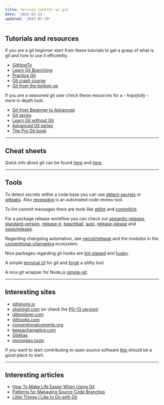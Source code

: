 ```yaml
---
title: Version Control w/ git
date: '2022-01-21'
updated: '2022-07-29'
---
```


## Tutorials and resources

If you are a git beginner start from these tutorials to get a grasp of what is git and how to use it efficiently.

-   [GitHowTo](https://githowto.com/)
-   [Learn Git Branching](https://learngitbranching.js.org/)
-   [Practice Git](https://gitexercises.fracz.com/)
-   [Git crash course](https://neros.dev/blog/git-crash-course-part-1/)
-   [Git from the bottom up](https://jwiegley.github.io/git-from-the-bottom-up/)

If you are a seasoned git user check these resources for a - _hopefully_ - more in depth look.

-   [Git from Beginner to Advanced](https://www.madebymike.com.au/writing/how-to-git/)
-   [Git series](https://www.daolf.com/posts/git-series-part-1/)
-   [Learn Git without Git](https://itoshkov.github.io/git-tutorial)
-   [Advanced Git series](https://css-tricks.com/creating-the-perfect-commit-in-git/)
-   [The Pro Git book](https://git-scm.com/book/en/v2)

---

## Cheat sheets

Quick info about git can be found [here](https://github.com/bennadel/git-cheat-sheet) and [here](https://education.github.com/git-cheat-sheet-education.pdf).

---

## Tools

To detect secrets within a code base you can use [detect-secrets](https://github.com/Yelp/detect-secrets) or [gitleaks](https://github.com/zricethezav/gitleaks). Also [reviewdog](https://github.com/reviewdog/reviewdog) is an automated code review tool.

To lint commit messages there are tools like [gitlint](https://github.com/jorisroovers/gitlint) and [commitlint](https://github.com/conventional-changelog/commitlint).

For a package release workflow you can check out [semantic-release](https://github.com/semantic-release/semantic-release), [standard-version](https://github.com/conventional-changelog/standard-version), [release-it](https://github.com/release-it/release-it), [beachball](https://github.com/microsoft/beachball), [auto](https://github.com/intuit/auto), [release-please](https://github.com/googleapis/release-please) and [ossjs/release](https://github.com/ossjs/release).

Regarding changelog automation, see [vercel/release](https://github.com/vercel/release) and the modules in the [conventional-changelog](https://github.com/conventional-changelog/conventional-changelog) ecosystem.

Nice packages regarding git hooks are [lint-staged](https://github.com/okonet/lint-staged) and [husky](https://github.com/typicode/husky).

A simple [terminal UI](https://github.com/jesseduffield/lazygit) for git and [forgit](https://github.com/wfxr/forgit) a utility tool.

A nice git wrapper for Node.js [simple-git](https://github.com/steveukx/git-js).

---

## Interesting sites

-   [gitignore.io](https://www.toptal.com/developers/gitignore)
-   [ohshitgit.com](https://ohshitgit.com/) (or check the [PG-13 version](https://dangitgit.com/))
-   [gitexplorer.com](https://gitexplorer.com/)
-   [githooks.com](https://githooks.com/)
-   [conventionalcommits.org](https://www.conventionalcommits.org/en/v1.0.0/)
-   [keepachangelog.com](https://keepachangelog.com/en/1.0.0/)
-   [GitAlias](https://github.com/GitAlias/gitalias)
-   [monorepo.tools](https://monorepo.tools/)

If you want to start contributing to open source software [this](http://firsttimersonly.com/) should be a good place to start.

---

## Interesting articles

-   [How To Make Life Easier When Using Git](https://www.smashingmagazine.com/make-life-easier-when-using-git)
-   [Patterns for Managing Source Code Branches](https://martinfowler.com/articles/branching-patterns.html)
-   [Little Things I Like to Do with Git](https://csswizardry.com/2017/05/little-things-i-like-to-do-with-git)
